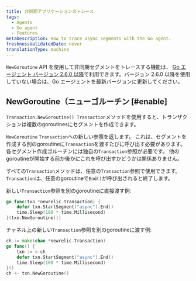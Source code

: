 ```yaml
---
title: 非同期アプリケーションのトレース
tags:
  - Agents
  - Go agent
  - Features
metaDescription: How to trace async segments with the Go agent.
freshnessValidatedDate: never
translationType: machine
---
```


`NewGoroutine` API を使用して非同期セグメントをトレースする機能は、 [Go エージェント バージョン 2.6.0 以降](/docs/release-notes/agent-release-notes/go-release-notes)で利用できます。バージョン 2.6.0 以降を使用していない場合は、Go エージェントを最新バージョンに更新してください。

## NewGoroutine（ニューゴルーチン [#enable]

`Transaction.NewGoroutine() Transaction`メソッドを使用すると、トランザクションは複数の<DNT>goroutines</DNT>にセグメントを作成できます。

`NewGoroutine` `Transaction`への新しい参照を返します。 これは、セグメントを作成する別の<DNT>goroutine</DNT>に`Transaction`を渡すたびに呼び出す必要があります。 各セグメント作成ゴルーチンには独自の`Transaction`参照が必要です。 他の<DNT>goroutine</DNT>が開始する前か後かにこれを呼び出すかどうかは関係ありません。

すべての`Transaction`メソッドは、任意の`Transaction`参照で使用できます。 `Transaction`は、任意の<DNT>goroutine</DNT>で`End()`が呼び出されると終了します。

新しい`Transaction`参照を別の<DNT>goroutine</DNT>に直接渡す例:

```go
go func(txn *newrelic.Transaction) {
    defer txn.StartSegment("async").End()
    time.Sleep(100 * time.Millisecond)
}(txn.NewGoroutine())
```

チャネル上の新しい`Transaction`参照を別の<DNT>goroutine</DNT>に渡す例:

```go
ch := make(chan *newrelic.Transaction)
go func() {
    txn := <-ch
    defer txn.StartSegment("async").End()
    time.Sleep(100 * time.Millisecond)
}()
ch <- txn.NewGoroutine()
```